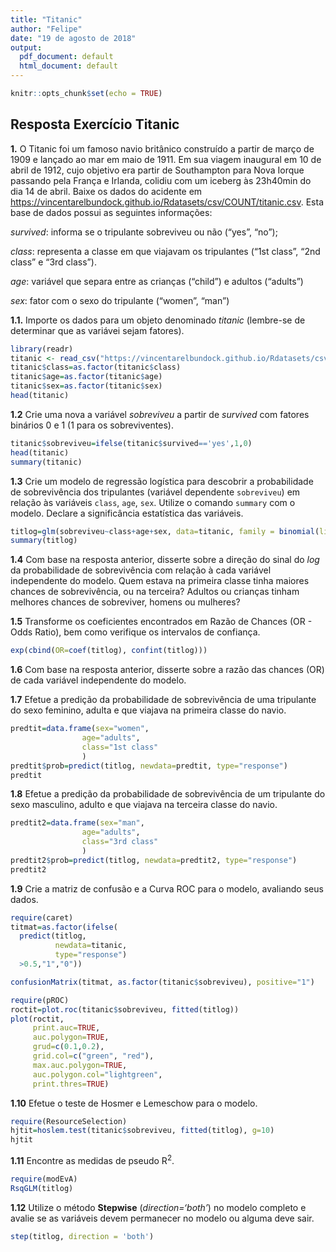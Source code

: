 ```yaml
---
title: "Titanic"
author: "Felipe"
date: "19 de agosto de 2018"
output:
  pdf_document: default
  html_document: default
---
```


```r
knitr::opts_chunk$set(echo = TRUE)
```

## Resposta Exercício Titanic

**1.** O Titanic foi um famoso navio britânico construído a partir de março de 1909 e lançado ao mar em maio de 1911. Em sua viagem inaugural em 10 de abril de 1912, cujo objetivo era partir de Southampton para Nova Iorque passando pela França e Irlanda, colidiu com um iceberg às 23h40min do dia 14 de abril. Baixe os dados do acidente em 
<https://vincentarelbundock.github.io/Rdatasets/csv/COUNT/titanic.csv>. Esta base de dados possui as seguintes informações:

*survived*: informa se o tripulante sobreviveu ou não ("yes", "no");

*class*: representa a classe em que viajavam os tripulantes ("1st class", "2nd class" e "3rd class").

*age*: variável que separa entre as crianças ("child") e adultos ("adults")

*sex*: fator com o sexo do tripulante ("women", "man")

**1.1.** Importe os dados para um objeto denominado *titanic* (lembre-se de determinar que as variávei sejam fatores). 


```r
library(readr)
titanic <- read_csv("https://vincentarelbundock.github.io/Rdatasets/csv/COUNT/titanic.csv")
titanic$class=as.factor(titanic$class)
titanic$age=as.factor(titanic$age)
titanic$sex=as.factor(titanic$sex)
head(titanic)
```


**1.2** Crie uma nova a variável *sobreviveu* a partir de *survived* com fatores binários 0 e 1 (1 para os sobreviventes).

```r
titanic$sobreviveu=ifelse(titanic$survived=='yes',1,0)
head(titanic)
summary(titanic)
```


**1.3**  Crie um modelo de regressão logística para descobrir a probabilidade de sobrevivência dos tripulantes (variável dependente `sobreviveu`) em relação às variáveis `class`, `age`, `sex`. Utilize o comando `summary` com o modelo. Declare a significância estatística das variáveis.

```r
titlog=glm(sobreviveu~class+age+sex, data=titanic, family = binomial(link="logit"))
summary(titlog)
```

**1.4** Com base na resposta anterior, disserte sobre a direção do sinal do *log* da probabilidade de sobrevivência com relação à cada variável independente do modelo. Quem estava na primeira classe tinha maiores chances de sobrevivência, ou na terceira? Adultos ou crianças tinham melhores chances de sobreviver, homens ou mulheres?

**1.5** Transforme os coeficientes encontrados em Razão de Chances (OR - Odds Ratio), bem como verifique os intervalos de confiança.

```r
exp(cbind(OR=coef(titlog), confint(titlog)))
```

**1.6** Com base na resposta anterior, disserte sobre a razão das chances (OR) de cada variável independente do modelo.

**1.7** Efetue a predição da probabilidade de sobrevivência de uma tripulante do sexo feminino, adulta e que viajava na primeira classe do navio.


```r
predtit=data.frame(sex="women",
                age="adults",
                class="1st class"
                )
predtit$prob=predict(titlog, newdata=predtit, type="response")
predtit
```

**1.8** Efetue a predição da probabilidade de sobrevivência de um tripulante do sexo masculino, adulto e que viajava na terceira classe do navio.

```r
predtit2=data.frame(sex="man",
                age="adults",
                class="3rd class"
                )
predtit2$prob=predict(titlog, newdata=predtit2, type="response")
predtit2
```

**1.9** Crie a matriz de confusão e a Curva ROC para o modelo, avaliando seus dados.


```r
require(caret)
titmat=as.factor(ifelse(
  predict(titlog, 
          newdata=titanic, 
          type="response")
  >0.5,"1","0"))

confusionMatrix(titmat, as.factor(titanic$sobreviveu), positive="1")

```


```r
require(pROC)
roctit=plot.roc(titanic$sobreviveu, fitted(titlog))
plot(roctit,
     print.auc=TRUE,
     auc.polygon=TRUE,
     grud=c(0.1,0.2),
     grid.col=c("green", "red"),
     max.auc.polygon=TRUE,
     auc.polygon.col="lightgreen",
     print.thres=TRUE)
```

**1.10** Efetue o teste de Hosmer e Lemeschow para o modelo.

```r
require(ResourceSelection)
hjtit=hoslem.test(titanic$sobreviveu, fitted(titlog), g=10)
hjtit
```
**1.11** Encontre as medidas de pseudo R$^2$.

```r
require(modEvA)
RsqGLM(titlog)
```

**1.12** Utilize o método **Stepwise** (*direction='both'*) no modelo completo e avalie se as variáveis devem permanecer no modelo ou alguma deve sair.

```r
step(titlog, direction = 'both')
```




